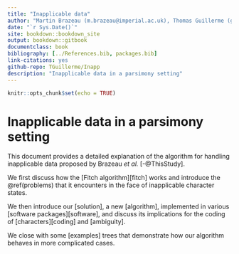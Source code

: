 ```yaml
--- 
title: "Inapplicable data"
author: "Martin Brazeau (m.brazeau@imperial.ac.uk), Thomas Guillerme (guillert@tcd.ie) and Martin Smith (martin.smith@durham.ac.uk)"
date: "`r Sys.Date()`"
site: bookdown::bookdown_site
output: bookdown::gitbook
documentclass: book
bibliography: [../References.bib, packages.bib]
link-citations: yes
github-repo: TGuillerme/Inapp
description: "Inapplicable data in a parsimony setting"
---
```



```r
knitr::opts_chunk$set(echo = TRUE)
```

# Inapplicable data in a parsimony setting

This document provides a detailed explanation of the algorithm for handling
inapplicable data proposed by Brazeau _et al._ [-@ThisStudy].

We first discuss how the [Fitch algorithm][fitch] works and introduce
the \@ref(problems) that it encounters in the face of inapplicable character states.

We then introduce our [solution], a new [algorithm], implemented in
various [software packages][software], and discuss its
implications for the coding of [characters][coding] and
[ambiguity].

We close with some [examples] trees that demonstrate how our algorithm behaves in
more complicated cases.
